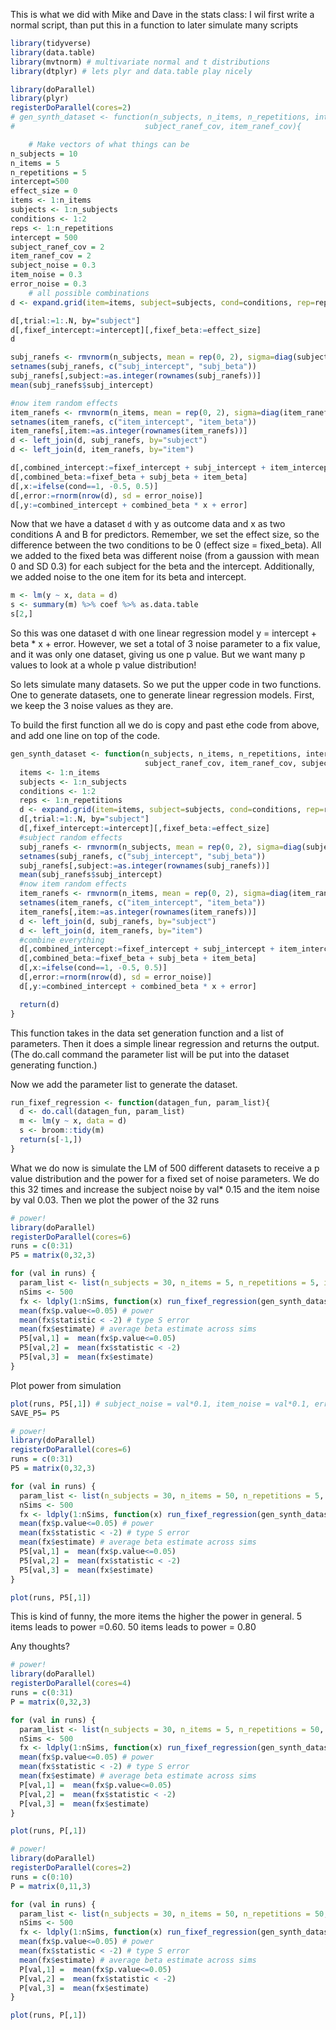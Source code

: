 This is what we did with Mike and Dave in the stats class:
I wil first write a normal script, than put this in a function to later simulate many scripts
```r
library(tidyverse)
library(data.table)
library(mvtnorm) # multivariate normal and t distributions
library(dtplyr) # lets plyr and data.table play nicely

library(doParallel)
library(plyr)
registerDoParallel(cores=2)
# gen_synth_dataset <- function(n_subjects, n_items, n_repetitions, intecept, effect_size,
# 							  subject_ranef_cov, item_ranef_cov){

	# Make vectors of what things can be 
n_subjects = 10 
n_items = 5
n_repetitions = 5 
intercept=500 
effect_size = 0
items <- 1:n_items
subjects <- 1:n_subjects
conditions <- 1:2
reps <- 1:n_repetitions
intercept = 500
subject_ranef_cov = 2
item_ranef_cov = 2
subject_noise = 0.3
item_noise = 0.3
error_noise = 0.3
	# all possible combinations
d <- expand.grid(item=items, subject=subjects, cond=conditions, rep=reps) %>% as.data.table()

d[,trial:=1:.N, by="subject"]
d[,fixef_intercept:=intercept][,fixef_beta:=effect_size]
d
```



```r
subj_ranefs <- rmvnorm(n_subjects, mean = rep(0, 2), sigma=diag(subject_ranef_cov) * subject_noise) %>% as.data.table()
setnames(subj_ranefs, c("subj_intercept", "subj_beta"))
subj_ranefs[,subject:=as.integer(rownames(subj_ranefs))]
mean(subj_ranefs$subj_intercept)

#now item random effects
item_ranefs <- rmvnorm(n_items, mean = rep(0, 2), sigma=diag(item_ranef_cov)* item_noise)  %>% as.data.table()
setnames(item_ranefs, c("item_intercept", "item_beta"))
item_ranefs[,item:=as.integer(rownames(item_ranefs))]
d <- left_join(d, subj_ranefs, by="subject")
d <- left_join(d, item_ranefs, by="item")

d[,combined_intercept:=fixef_intercept + subj_intercept + item_intercept]
d[,combined_beta:=fixef_beta + subj_beta + item_beta]
d[,x:=ifelse(cond==1, -0.5, 0.5)]
d[,error:=rnorm(nrow(d), sd = error_noise)]
d[,y:=combined_intercept + combined_beta * x + error]
```

Now that we have a dataset `d` with y as outcome data and x as two conditions A and B for predictors.
Remember, we set the effect size, so the difference between the two conditions to be 0 (effect size = fixed_beta). All we added to the fixed beta was different noise (from a gaussion with mean 0 and SD 0.3) for each subject for the beta and the intercept. Additionally, we added noise to the one item for its beta and intercept.
```r

m <- lm(y ~ x, data = d)
s <- summary(m) %>% coef %>% as.data.table
s[2,]
```

So this was one dataset d with one linear regression model y = intercept + beta * x + error.
However, we set a total of 3 noise parameter to a fix value, and it was only one dataset, giving us one p value. But we want many p values to look at a whole p value distribution!

So lets simulate many datasets.
So we put the upper code in two functions. One to generate datasets, one to generate linear regression models.
First, we keep the 3 noise values as they are. 

To build the first function all we do is copy and past ethe code from above, and add one line on top of the code.
```r
gen_synth_dataset <- function(n_subjects, n_items, n_repetitions, intercept, effect_size,
 							  subject_ranef_cov, item_ranef_cov, subject_noise, item_noise, error_noise){
  items <- 1:n_items
  subjects <- 1:n_subjects
  conditions <- 1:2
  reps <- 1:n_repetitions
  d <- expand.grid(item=items, subject=subjects, cond=conditions, rep=reps) %>% as.data.table()
  d[,trial:=1:.N, by="subject"]
  d[,fixef_intercept:=intercept][,fixef_beta:=effect_size]
  #subject random effects
  subj_ranefs <- rmvnorm(n_subjects, mean = rep(0, 2), sigma=diag(subject_ranef_cov) * subject_noise) %>% as.data.table()
  setnames(subj_ranefs, c("subj_intercept", "subj_beta"))
  subj_ranefs[,subject:=as.integer(rownames(subj_ranefs))]
  mean(subj_ranefs$subj_intercept)
  #now item random effects
  item_ranefs <- rmvnorm(n_items, mean = rep(0, 2), sigma=diag(item_ranef_cov)* item_noise)  %>% as.data.table()
  setnames(item_ranefs, c("item_intercept", "item_beta"))
  item_ranefs[,item:=as.integer(rownames(item_ranefs))]
  d <- left_join(d, subj_ranefs, by="subject")
  d <- left_join(d, item_ranefs, by="item")
  #combine everything
  d[,combined_intercept:=fixef_intercept + subj_intercept + item_intercept]
  d[,combined_beta:=fixef_beta + subj_beta + item_beta]
  d[,x:=ifelse(cond==1, -0.5, 0.5)]
  d[,error:=rnorm(nrow(d), sd = error_noise)]
  d[,y:=combined_intercept + combined_beta * x + error]

  return(d)
}
```

This function takes in the data set generation function and a list of parameters. Then it does a simple linear regression and returns the output. (The do.call command the parameter list will be put into the dataset generating function.)


Now we add the parameter list to generate the dataset.
```r
run_fixef_regression <- function(datagen_fun, param_list){
  d <- do.call(datagen_fun, param_list)
  m <- lm(y ~ x, data = d)
  s <- broom::tidy(m)
  return(s[-1,])
}
```


What we do now is simulate the LM of 500 different datasets to receive a p value distribution and the power for a fixed set of noise parameters. We do this 32 times and increase the subject noise by val* 0.15 and the item noise by val 0.03. Then we plot the power of the 32 runs
```r
# power! 
library(doParallel)
registerDoParallel(cores=6)
runs = c(0:31)
P5 = matrix(0,32,3)

for (val in runs) {
  param_list <- list(n_subjects = 30, n_items = 5, n_repetitions = 5, intercept=500, effect_size = 0 ,subject_ranef_cov=2, item_ranef_cov=2, subject_noise = 0.0001 + val*0.15, item_noise = 0.00001 + val*0.03, error_noise = 1.0) #Markus: subject_ranef_cov & item_ranef_cov =2 indicates the amount of n_items *2 
  nSims <- 500
  fx <- ldply(1:nSims, function(x) run_fixef_regression(gen_synth_dataset, param_list), .parallel=TRUE) %>% as.data.table
  mean(fx$p.value<=0.05) # power
  mean(fx$statistic < -2) # type S error
  mean(fx$estimate) # average beta estimate across sims
  P5[val,1] =  mean(fx$p.value<=0.05)
  P5[val,2] =  mean(fx$statistic < -2)
  P5[val,3] =  mean(fx$estimate)
}
```

Plot power from simulation
```r

plot(runs, P5[,1]) # subject_noise = val*0.1, item_noise = val*0.1, error_noise = val*0.1
SAVE_P5= P5  
```
```r
# power! 
library(doParallel)
registerDoParallel(cores=6)
runs = c(0:31)
P5 = matrix(0,32,3)

for (val in runs) {
  param_list <- list(n_subjects = 30, n_items = 50, n_repetitions = 5, intercept=500, effect_size = 0 ,subject_ranef_cov=2, item_ranef_cov=2, subject_noise = 0.0001 + val*0.15, item_noise = 0.00001 + val*0.03, error_noise = 1.0) #Markus: subject_ranef_cov & item_ranef_cov =2 indicates the amount of n_items *2 
  nSims <- 500
  fx <- ldply(1:nSims, function(x) run_fixef_regression(gen_synth_dataset, param_list), .parallel=TRUE) %>% as.data.table
  mean(fx$p.value<=0.05) # power
  mean(fx$statistic < -2) # type S error
  mean(fx$estimate) # average beta estimate across sims
  P5[val,1] =  mean(fx$p.value<=0.05)
  P5[val,2] =  mean(fx$statistic < -2)
  P5[val,3] =  mean(fx$estimate)
}
```

```r
plot(runs, P5[,1])
```


This is kind of funny, the more items the higher the power in general. 5 items leads to power =0.60. 50 items leads to power = 0.80

Any thoughts?


```r
# power! 
library(doParallel)
registerDoParallel(cores=4)
runs = c(0:31)
P = matrix(0,32,3)

for (val in runs) {
  param_list <- list(n_subjects = 30, n_items = 5, n_repetitions = 50, intercept=500, effect_size = 0 ,subject_ranef_cov=2, item_ranef_cov=2, subject_noise = 0.0001 + val*0.15, item_noise = 0.00001 + val*0.03, error_noise = 1.0) #Markus: subject_ranef_cov & item_ranef_cov =2 indicates the amount of n_items *2 
  nSims <- 500
  fx <- ldply(1:nSims, function(x) run_fixef_regression(gen_synth_dataset, param_list), .parallel=TRUE) %>% as.data.table
  mean(fx$p.value<=0.05) # power
  mean(fx$statistic < -2) # type S error
  mean(fx$estimate) # average beta estimate across sims
  P[val,1] =  mean(fx$p.value<=0.05)
  P[val,2] =  mean(fx$statistic < -2)
  P[val,3] =  mean(fx$estimate)
}
```

```r
plot(runs, P[,1])
```
```r
# power! 
library(doParallel)
registerDoParallel(cores=2)
runs = c(0:10)
P = matrix(0,11,3)

for (val in runs) {
  param_list <- list(n_subjects = 30, n_items = 50, n_repetitions = 50, intercept=500, effect_size = 0 ,subject_ranef_cov=2, item_ranef_cov=2, subject_noise = 0.0001 + val*0.15, item_noise = 0.00001 + val*0.03, error_noise = 1.0) #Markus: subject_ranef_cov & item_ranef_cov =2 indicates the amount of n_items *2 
  nSims <- 500
  fx <- ldply(1:nSims, function(x) run_fixef_regression(gen_synth_dataset, param_list), .parallel=TRUE) %>% as.data.table
  mean(fx$p.value<=0.05) # power
  mean(fx$statistic < -2) # type S error
  mean(fx$estimate) # average beta estimate across sims
  P[val,1] =  mean(fx$p.value<=0.05)
  P[val,2] =  mean(fx$statistic < -2)
  P[val,3] =  mean(fx$estimate)
}
```

```r
plot(runs, P[,1])
```
